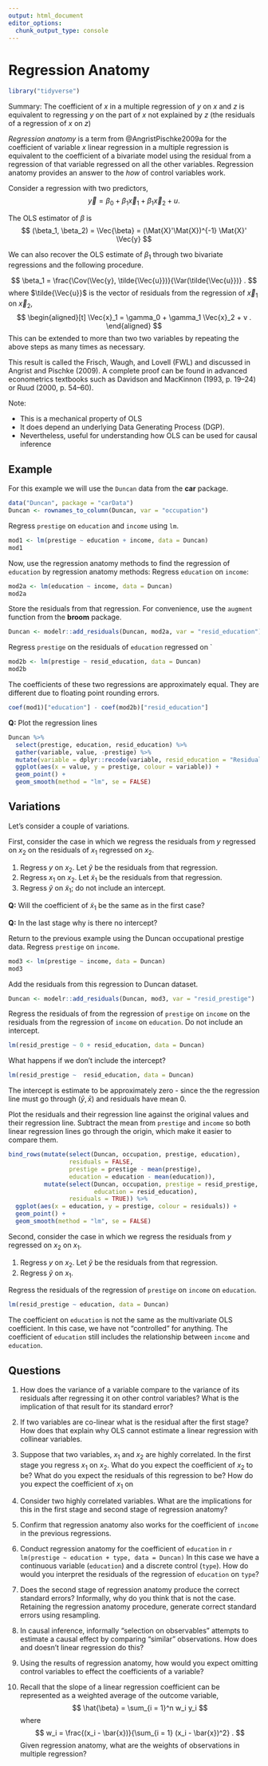 ```yaml
---
output: html_document
editor_options:
  chunk_output_type: console
---
```

# Regression Anatomy

```r
library("tidyverse")
```

Summary: The coefficient of $x$ in a multiple regression of $y$ on $x$ and $z$ is equivalent to regressing $y$ on the part of $x$ not explained by $z$ (the residuals of a regression of $x$ on $z$)

*Regression anatomy* is a term from @AngristPischke2009a for the coefficient of variable $x$ linear regression in a multiple regression is equivalent to the coefficient of a bivariate model using the residual from a regression of that variable regressed on all the other variables.
Regression anatomy provides an answer to the *how* of control variables work.

Consider a regression with two predictors,
$$
\Vec{y} = \beta_0 + \beta_1 \Vec{x}_1  + \beta_1 \Vec{x}_2 + u .
$$

The OLS estimator of $\beta$ is
$$
(\beta_1, \beta_2) = \Vec{\beta} = (\Mat{X}'\Mat{X})^{-1} \Mat{X}' \Vec{y}
$$

We can also recover the OLS estimate of $\beta_1$ through two bivariate regressions and the following procedure.

$$
\beta_1 = \frac{\Cov(\Vec{y}, \tilde{\Vec{u}})}{\Var(\tilde{\Vec{u}})} .
$$
where $\tilde{\Vec{u}}$ is the vector of residuals from the regression of $\Vec{x}_1$ on $\Vec{x}_2$,
$$
\begin{aligned}[t]
\Vec{x}_1 = \gamma_0 + \gamma_1 \Vec{x}_2 + v .
\end{aligned}
$$
This can be extended to more than two two variables by repeating the above steps as many times as necessary.

This result is called the Frisch, Waugh, and Lovell (FWL) and discussed in Angrist and Pischke (2009).
A complete proof can be found in advanced econometrics textbooks such as Davidson and MacKinnon (1993, p. 19–24) or Ruud (2000, p. 54–60).

Note:

-   This is a mechanical property of OLS
-   It does depend an underlying Data Generating Process (DGP).
-   Nevertheless, useful for understanding how OLS can be used for causal inference

## Example

For this example we will use the `Duncan` data from the **car** package.
```r
data("Duncan", package = "carData")
Duncan <- rownames_to_column(Duncan, var = "occupation")
```

Regress `prestige` on `education` and `income` using `lm`.
```r
mod1 <- lm(prestige ~ education + income, data = Duncan)
mod1
```

Now, use the regression anatomy methods to find the regression of `education` by regression anatomy methods:
Regress `education` on `income`:
```r
mod2a <- lm(education ~ income, data = Duncan)
mod2a
```
Store the residuals from that regression.
For convenience, use the `augment` function from the **broom** package.
```r
Duncan <- modelr::add_residuals(Duncan, mod2a, var = "resid_education")
```
Regress `prestige` on the residuals of `education` regressed on `
```r
mod2b <- lm(prestige ~ resid_education, data = Duncan)
mod2b
```
The coefficients of these two regressions are approximately equal.
They are different due to floating point rounding errors.
```r
coef(mod1)["education"] - coef(mod2b)["resid_education"]
```

**Q:** Plot the regression lines

```r
Duncan %>%
  select(prestige, education, resid_education) %>%
  gather(variable, value, -prestige) %>%
  mutate(variable = dplyr::recode(variable, resid_education = "Residuals", education = "education")) %>%
  ggplot(aes(x = value, y = prestige, colour = variable)) +
  geom_point() +
  geom_smooth(method = "lm", se = FALSE)

```

## Variations

Let's consider a couple of variations.

First, consider the case in which we regress the residuals from $y$ regressed on $x_2$ on the residuals of $x_1$ regressed on $x_2$.

1.  Regress $y$ on $x_2$. Let $\tilde{y}$ be the residuals from that regression.
1.  Regress $x_1$ on $x_2$. Let $\tilde{x}_1$ be the residuals from that regression.
1.  Regress $\tilde{y}$ on $\tilde{x}_1$; do not include an intercept.

**Q:** Will the coefficient of $\tilde{x}_1$ be the same as in the first case?

**Q:** In the last stage why is there no intercept?

Return to the previous example using the Duncan occupational prestige data.
Regress `prestige` on `income`.
```r
mod3 <- lm(prestige ~ income, data = Duncan)
mod3
```
Add the residuals from this regression to Duncan dataset.
```r
Duncan <- modelr::add_residuals(Duncan, mod3, var = "resid_prestige")
```
Regress the residuals of from the regression of `prestige` on `income` on the residuals from the regression of `income` on `education`.
Do not include an intercept.
```r
lm(resid_prestige ~ 0 + resid_education, data = Duncan)
```

What happens if we don't include the intercept?
```r
lm(resid_prestige ~  resid_education, data = Duncan)
```
The intercept is estimate to be approximately zero - since the the regression line must go through $(\bar{y}, \bar{x})$ and residuals have mean 0.

Plot the residuals and their regression line against the original values and their regression line.
Subtract the mean from `prestige` and `income` so both linear regression lines go through the origin, which make it easier to compare them.
```r
bind_rows(mutate(select(Duncan, occupation, prestige, education),
                 residuals = FALSE,
                 prestige = prestige - mean(prestige),
                 education = education - mean(education)),
          mutate(select(Duncan, occupation, prestige = resid_prestige,
                        education = resid_education),
                 residuals = TRUE)) %>%
  ggplot(aes(x = education, y = prestige, colour = residuals)) +
  geom_point() +
  geom_smooth(method = "lm", se = FALSE)

```

Second, consider the case in which we regress the residuals from $y$ regressed on $x_2$ on $x_1$.

1.  Regress $y$ on $x_2$. Let $\tilde{y}$ be the residuals from that regression.
1.  Regress $\tilde{y}$ on $x_1$.

Regress the residuals of the regression of `prestige` on `income` on `education`.
```r
lm(resid_prestige ~ education, data = Duncan)
```
The coefficient on `education` is not the same as the multivariate OLS coefficient.
In this case, we have not "controlled" for anything.
The coefficient of `education` still includes the relationship between `income` and
`education`.

## Questions

1.  How does the variance of a variable compare to the variance of its residuals after regressing it on other control variables?
    What is the implication of that result for its standard error?

1.  If two variables are co-linear what is the residual after the first stage?
    How does that explain why OLS cannot estimate a linear regression with collinear variables.

1.  Suppose that two variables, $x_1$ and $x_2$ are highly correlated.
    In the first stage you regress $x_1$ on $x_2$.
    What do you expect the coefficient of $x_2$ to be?
    What do you expect the residuals of this regression to be?
    How do you expect the coefficient of $x_1$ on

1.  Consider two highly correlated variables.
    What are the implications for this in the first stage and second stage of regression anatomy?

1.  Confirm that regression anatomy also works for the coefficient of `income` in the previous regressions.

1.  Conduct regression anatomy for the coefficient of `education` in
    ```r
    lm(prestige ~ education + type, data = Duncan)
    ```
    In this case we have a continuous variable (`education`) and a discrete control (`type`).
    How do would you interpret the residuals of the regression of `education` on `type`?

1.  Does the second stage of regression anatomy produce the correct standard errors?
    Informally, why do you think that is not the case.
    Retaining the regression anatomy procedure, generate correct standard errors using resampling.

1.  In causal inference, informally "selection on observables" attempts to estimate a causal effect by comparing "similar" observations.
    How does and doesn't linear regression do this?

1.  Using the results of regression anatomy, how would you expect omitting control variables to effect the coefficients of a variable?

1.  Recall that the slope of a linear regression coefficient can be represented as a weighted average of the outcome variable,
    $$
    \hat{\beta} = \sum_{i = 1}^n w_i y_i
    $$
    where
    $$
    w_i = \frac{(x_i - \bar{x})}{\sum_{i = 1} (x_i - \bar{x})^2} .
    $$
    Given regression anatomy, what are the weights of observations in multiple regression?
